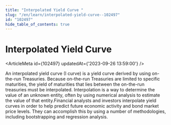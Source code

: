 ```yaml
---
title: "Interpolated Yield Curve "
slug: "/en/learn/interpolated-yield-curve--102497"
id: "102497"
hide_table_of_contents: true
---
```



# Interpolated Yield Curve 

<ArticleMeta id={102497} updatedAt={'2023-09-26 13:59:00'} />
<div className='border-solid border-b border-t-0 my-4 border-[var(--ifm-color-gray-300)]' />

An interpolated yield curve (I curve) is a yield curve derived by using on-the-run Treasuries. Because on-the-run Treasuries are limited to specific maturities, the yield of maturities that lies between the on-the-run treasuries must be interpolated. Interpolation is a way to determine the value of an unknown entity, often by using numerical analysis to estimate the value of that entity.Financial analysts and investors interpolate yield curves in order to help predict future economic activity and bond market price levels. They can accomplish this by using a number of methodologies, including bootstrapping and regression analysis.

